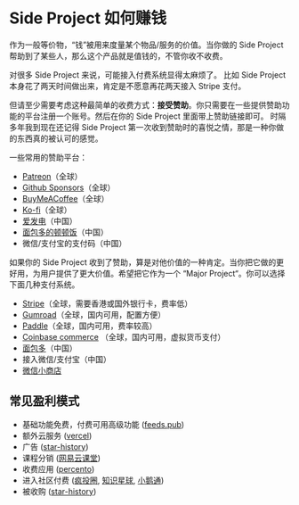 # Side Project 如何赚钱

作为一般等价物，“钱”被用来度量某个物品/服务的价值。当你做的 Side Project 帮助到了某些人，那么这个产品就是值钱的，不管你收不收费。

对很多 Side Project 来说，可能接入付费系统显得太麻烦了。
比如 Side Project 本身花了两天时间做出来，肯定是不愿意再花两天接入 Stripe 支付。

但请至少需要考虑这种最简单的收费方式：**接受赞助**。你只需要在一些提供赞助功能的平台注册一个账号。然后在你的 Side Project 里面带上赞助链接即可。
时隔多年我到现在还记得 Side Project 第一次收到赞助时的喜悦之情，那是一种你做的东西真的被认可的感觉。

一些常用的赞助平台：

- [Patreon](https://www.patreon.com/)（全球）
- [Github Sponsors](https://github.com/sponsors/)（全球）
- [BuyMeACoffee](https://buymeacoffee.com/)（全球）
- [Ko-fi](https://ko-fi.com/?)（全球）
- [爱发电](https://afdian.net/)（中国）
- [面包多的顿顿饭](https://dun.mianbaoduo.com/)（中国）
- 微信/支付宝的支付码（中国）

如果你的 Side Project 收到了赞助，算是对他价值的一种肯定。当你把它做的更好用，为用户提供了更大价值。希望把它作为一个 “Major Project“。你可以选择下面几种支付系统。

- [Stripe](https://stripe.com/)（全球，需要香港或国外银行卡，费率低）
- [Gumroad](https://gumroad.com/)（全球，国内可用，配置方便）
- [Paddle](https://www.paddle.com/)（全球，国内可用，费率较高）
- [Coinbase commerce](https://commerce.coinbase.com/) （全球，国内可用，虚拟货币支付）
- [面包多](https://mianbaoduo.com/)（中国）
- 接入微信/支付宝（中国）
- [微信小商店](https://shop.weixin.qq.com/)

## 常见盈利模式

- 基础功能免费，付费可用高级功能 ([feeds.pub](https://feeds.pub))
- 额外云服务 ([vercel](https://vercel.com/))
- 广告 ([star-history](https://star-history.com))
- 课程分销 ([网易云课堂](https://study.163.com/course/introduction/1005954011.htm))
- 收费应用 ([percento](https://www.percento.app/))
- 进入社区付费 ([疯投圈](https://crazy.capital/), [知识星球](https://zsxq.com/), [小鹅通](https://www.xiaoe-tech.com/))
- 被收购 ([star-history](https://star-history.com))

